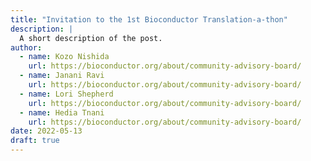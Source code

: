 ```yaml
---
title: "Invitation to the 1st Bioconductor Translation-a-thon"
description: |
  A short description of the post.
author:
  - name: Kozo Nishida
    url: https://bioconductor.org/about/community-advisory-board/
  - name: Janani Ravi
    url: https://bioconductor.org/about/community-advisory-board/
  - name: Lori Shepherd
    url: https://bioconductor.org/about/community-advisory-board/
  - name: Hedia Tnani
    url: https://bioconductor.org/about/community-advisory-board/
date: 2022-05-13
draft: true
---
```


